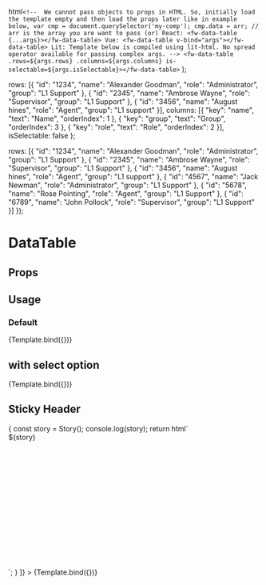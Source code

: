 
  html`
    <!-- 
      We cannot pass objects to props in HTML. So, initially load the template empty and then load the props later like in example below,
      var cmp = document.querySelector('my-comp');
      cmp.data = arr; // arr is the array you are want to pass
      (or)
      React: <fw-data-table {...args}></fw-data-table>
      Vue: <fw-data-table v-bind="args"></fw-data-table>
      Lit: Template below is compiled using lit-html. No spread operator available for passing complex args.
    -->
    <fw-data-table .rows=${args.rows} .columns=${args.columns} is-selectable=${args.isSelectable}></fw-data-table>
  `
);

  rows: [{
    "id": "1234",
    "name": "Alexander Goodman", 
    "role": "Administrator", 
    "group": "L1 Support"
  }, {
    "id": "2345",
    "name": "Ambrose Wayne", 
    "role": "Supervisor", 
    "group": "L1 Support"
  }, {
    "id": "3456",
    "name": "August hines",
    "role": "Agent",
    "group": "L1 support"
  }],
  columns: [{
    "key": "name",
    "text": "Name",
    "orderIndex": 1
  }, {
    "key": "group",
    "text": "Group",
    "orderIndex": 3
  }, {
    "key": "role",
    "text": "Role",
    "orderIndex": 2
  }],
  isSelectable: false
};


  rows: [{
    "id": "1234",
    "name": "Alexander Goodman", 
    "role": "Administrator", 
    "group": "L1 Support"
  }, {
    "id": "2345",
    "name": "Ambrose Wayne", 
    "role": "Supervisor", 
    "group": "L1 Support"
  }, {
    "id": "3456",
    "name": "August hines",
    "role": "Agent",
    "group": "L1 support"
  }, {
    "id": "4567",
    "name": "Jack Newman", 
    "role": "Administrator", 
    "group": "L1 Support"
  }, {
    "id": "5678",
    "name": "Rose Pointing", 
    "role": "Agent", 
    "group": "L1 Support"
  }, {
    "id": "6789",
    "name": "John Pollock", 
    "role": "Supervisor", 
    "group": "L1 Support"
  }] 
});

# DataTable

<Meta
  title='DataTable'
  component='fw-data-table'
/>

## Props 

<Props of="fw-data-table"/>

## Usage

### Default 
<Preview>
  <Story 
    name='Default'
    args={args}
  >
    {Template.bind({})}
  </Story>
</Preview>

## with select option
<Preview>
  <Story 
    name='Selectable'
    args={argsWithSelect}
  >
    {Template.bind({})}
  </Story>
</Preview>

## Sticky Header
<Preview>
  <Story 
    name='Sticky header'
    args={argsWithStickyHeader}
    decorators={[
      (Story) => {
        const story = Story();
        console.log(story);
        return html`<div style="width: 100%; height: 270px;">${story}</div>`;
      }
    ]}
  >
    {Template.bind({})}
  </Story>
</Preview>
